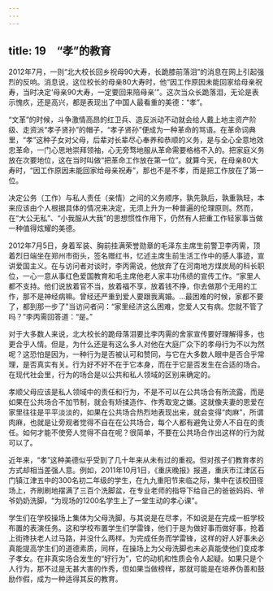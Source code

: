 ```yaml
---
---
---
```

title: 19　“孝”的教育
---




2012年7月，一则“北大校长回乡祝母90大寿，长跪膝前落泪”的消息在网上引起强烈的反响。消息说，这位校长的母亲80大寿时，他“因工作原因未能回家给母亲祝寿，当时决定‘母亲90大寿，一定要回来陪母亲’”。这次当众长跪落泪，无论是表示愧疚，还是高兴，都是表现出了中国人最看重的美德：“孝”。

“文革”的时候，斗争激情高昂的红卫兵、造反派动不动就会给人戴上地主资产阶级、走资派“孝子贤孙”的帽子，“孝子贤孙”便成为一种革命的骂语。在革命词典里，“孝”这种子女对父母，后辈对长辈尽心奉养和恭顺的义务，是与全心全意地效忠革命，一门心思地崇拜领袖，心无旁骛地服从革命需要格格不入的。把家庭义务放在次要地位，这在当时叫做“把革命工作放在第一位”。就算今天，在母亲80大寿时，“因工作原因未能回家给母亲祝寿”，那也不是不孝，而是把工作放在了第一位。

决定公务（工作）与私人责任（亲情）之间的义务顺序，孰先孰后，孰重孰轻，本来应该由个人根据具体的情况来决定，无须上升为一种普遍的伦理原则。然而，在“大公无私”、“小我服从大我”的思想惯性作用下，仍然有人把重工作轻家事当做一种值得炫耀的美德。

2012年7月5日，身着军装、胸前挂满荣誉勋章的毛泽东主席生前警卫李丙需，顶着烈日端坐在郑州市街头，签名赠红书，忆述主席生前生活工作中的感人事迹，宣讲爱国主义。在与访问者对谈时，李丙需说，他放弃了在河南地方煤炭局的科长职位，一心一意从事红色爱国教育和毛主席他老人家丰功伟绩的宣传工作。“家里人都不支持。他们说放着官不当，放着福不享，放着钱不挣，你去做那个无用的工作，那不是神经病嘛。曾经还严重到爱人要跟我离婚。…最困难的时候，家都不要了，都到那一步了”当访问者问：“家里经济这么困难，您爱人又有病。您就不管了吗？”李丙需回答道：“是。”

对于大多数人来说，北大校长的跪母落泪要比李丙需的舍家宣传要好理解得多，也更合乎人情。但是，为什么还是有这么多人对他在大庭广众下的孝母行为不以为然呢？这恐怕是因为，一种行为是否被认可和赞同，与它在大多数人眼中是否合乎常理，是否真实有关。行为好不好不在于它本身，而在于它是否发生在合适的场合。在现代社会里，行为的场合是以公共和私人领域的区别来确定的。

孝顺父母应该是私人领域中的责任和行为，不是不可以在公共场合有所流露，而是如果在公共场合不加节制，就会有矫揉造作、作秀取宠之嫌。这就像夫妻的恩爱在家里往往是平平淡淡的，如果在公共场合热烈地表现出来，就会变得“肉麻”，所谓肉麻，也就是让旁观者觉得不自在在公共场合，每个人都有避免让旁人不自在的责任。如何才能不使旁人觉得不自在呢？很简单，不要在公共场合作出这样的行为就可以了。

近年来，“孝”这种美德似乎受到了几十年来从未有过的重视。但对孩子们教育孝的方式却相当差强人意。例如，2011年10月1日，《重庆晚报》报道，重庆市江津区石门镇江津五中的300名初二年级的学生，在九九重阳节来临之际，集中在该校田径场上，齐刷刷地摆满了三百个洗脚盆，在专业老师的指导下给自己的爸爸妈妈、爷爷奶奶洗脚，“为现场的1200名学生上了一堂生动的孝心课”。

学生们在学校操场上集体为父母洗脚，与其说是在尽孝，不如说是在完成一桩学校布置的表演任务。这和学校布置学生们学雷锋，他们于是为做好事而做好事，抢着上街搀扶老人过马路，并没什么两样。为完成任务而学雷锋，这样的好人好事未必真能提高学生们的道德素质，同样，在操场上为父母洗脚也未必真能使他们变成孝子孝女。在非真实场合发生的“好行为”，它的动机和性质会令人起疑。如果只是个人行为，那不过是无甚大害的作秀，但如果当做榜样，那就可能是在培养伪善和鼓励作假，成为一种适得其反的教育。